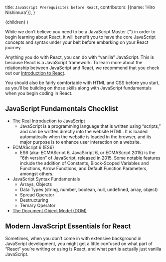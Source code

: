   title: `JavaScript Prerequisites before React`,
  contributors: [{name: 'Hiro Nishimura'}],
}

  <FancyGuideLayout meta={meta}>{children}</FancyGuideLayout>
)

<ProseSection>

While we don’t believe you need to be a JavaScript Master (™) in order to begin learning about React, it will benefit you to have the core JavaScript concepts and syntax under your belt before embarking on your React journey.

Anything you do with React, you can do with “vanilla” JavaScript. This is because React is a JavaScript framework. To learn more about the relationship between JavaScript and React, we recommend that you check out our [Introduction to React](/learn/react/beginners/wtf-is-react).

You should also be fairly comfortable with HTML and CSS before you start, as you’ll be building on those skills along with JavaScript fundamentals when you begin coding in React.

## JavaScript Fundamentals Checklist

- [The Real Introduction to JavaScript]()
  - JavaScript is a programming language that is written using “scripts,” and can be written directly into the website HTML. It is loaded automatically when the website is loaded in the browser, and its major purpose is to enhance user interaction on a website.
- ECMAScript 6 (ES6)
  - ES6 (aka: ECMAScript 6, JavaScript 6, or ECMAScript 2015) is the “6th version” of JavaScript, released in 2015. Some notable features include the addition of Constants, Block-Scoped Variables and Functions, Arrow Functions, and Default Function Parameters, amongst others.
- JavaScript Syntax Fundamentals
  - Arrays, Objects
  - Data Types (string, number, boolean, null, undefined, array, object)
  - Spread Operator
  - Destructuring
  - Ternary Operator
- [The Document Object Model (DOM)](/learn/javascript/the-dom)

## Modern JavaScript Essentials for React

Sometimes, when you don’t come in with extensive background in JavaScript development, you might get a little confused on what part of “React” you’re writing or using is React, and what part is actually just vanilla JavaScript.

</ProseSection>
